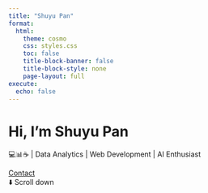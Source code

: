 ```yaml
---
title: "Shuyu Pan"
format:
  html:
    theme: cosmo
    css: styles.css
    toc: false
    title-block-banner: false
    title-block-style: none
    page-layout: full
execute:
  echo: false
---
```


<div class="hero">
  <h1>Hi, I’m Shuyu Pan</h1>
  <p>💻📊☕️ | Data Analytics | Web Development | AI Enthusiast</p>
  <a href="contact.html" class="button">Contact</a>
  <div class="scroll-down">⬇️ Scroll down</div>
</div>


